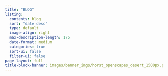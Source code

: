 ```yaml
---
title: "BLOG"
listing:
  contents: blog
  sort: "date desc"
  type: default
  image-align: right
  max-description-length: 175
  date-format: medium
  categories: true
  sort-ui: false
  filter-ui: false
page-layout: full
title-block-banner: images/banner_imgs/horst_openscapes_desert_1500px.png 
---
```


<!-- SC NOTE: adding banner image below hides categories, but also renders banner full-size (unlike than `title-block-banner) -->
<!-- ::: column-screen -->
<!-- ![](images/banner_imgs/horst_openscapes_desert_1500px.png) -->
<!-- ::: -->

